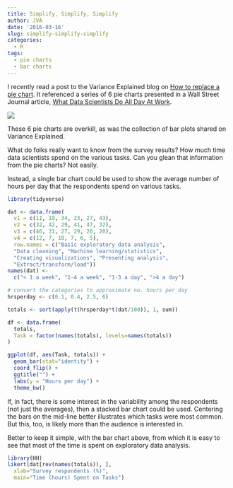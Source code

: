 ```yaml
---
title: Simplify, Simplify, Simplify
author: JVA
date: '2016-03-16'
slug: simplify-simplify-simplify
categories:
  - R
tags:
  - pie charts
  - bar charts
---
```


I recently read a post to the Variance Explained blog on [How to replace a pie chart](http://varianceexplained.org/r/improving-pie-chart/).  It referenced a series of 6 pie charts presented in a Wall Street Journal article, [What Data Scientists Do All Day At Work](http://www.wsj.com/articles/what-data-scientists-do-all-day-at-work-1457921541).

![](/images\pies.jpg)


These 6 pie charts are overkill, as was the collection of bar plots shared on Variance Explained.  

What do folks really want to know from the survey results?  How much time data scientists spend on the various tasks.  Can you glean that information from the pie charts?  Not easily. 

Instead, a single bar chart could be used to show the average number of hours per day that the respondents spend on various tasks. 

```r
library(tidyverse)

dat <- data.frame(
  v1 = c(11, 19, 34, 23, 27, 43),
  v2 = c(32, 42, 29, 41, 47, 32),
  v3 = c(46, 31, 27, 29, 20, 20),
  v4 = c(12, 7, 10, 7, 6, 5),
  row.names = c("Basic exploratory data analysis",
  "Data cleaning", "Machine learning/statistics",
  "Creating visualizations", "Presenting analysis",
  "Extract/transform/load"))
names(dat) <- 
  c("< 1 a week", "1-4 a week", "1-3 a day", ">4 a day")

# convert the categories to approximate no. hours per day
hrsperday <- c(0.1, 0.4, 2.5, 6)

totals <- sort(apply(t(hrsperday*t(dat/100)), 1, sum))

df <- data.frame(
  totals, 
  Task = factor(names(totals), levels=names(totals))
)

ggplot(df, aes(Task, totals)) +
  geom_bar(stat="identity") +
  coord_flip() + 
  ggtitle("") +
  labs(y = "Hours per day") +
  theme_bw()
```

If, in fact, there is some interest in the variability among the respondents (not just the averages), then a stacked bar chart could be used. Centering the bars on the mid-line better illustrates which tasks were most common.  But this, too, is likely more than the audience is interested in.  

Better to keep it simple, with the bar chart above, from which it is easy to see that most of the time is spent on exploratory data analysis.

```r
library(HH)
likert(dat[rev(names(totals)), ], 
  xlab="Survey respondents (%)",
  main="Time (hours) Spent on Tasks")
```
